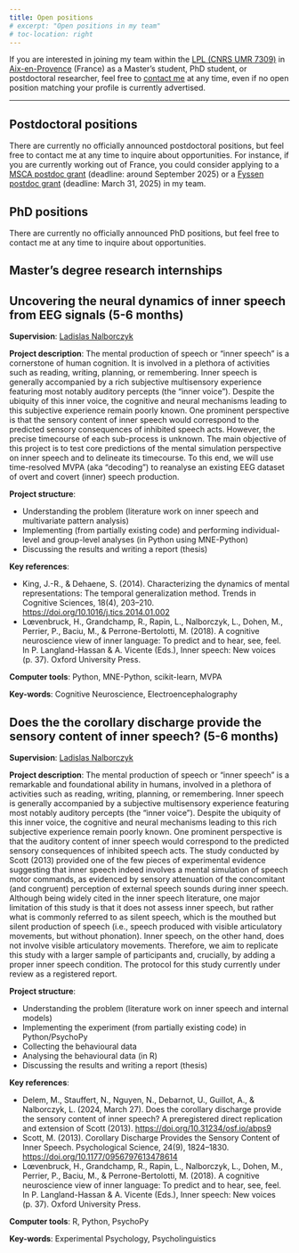 ```yaml
---
title: Open positions
# excerpt: "Open positions in my team"
# toc-location: right
---
```


If you are interested in joining my team within the [LPL (CNRS UMR 7309)](https://www.lpl-aix.fr/en/lab/) in [Aix-en-Provence](https://en.wikipedia.org/wiki/Aix-en-Provence) (France) as a Master's student, PhD student, or postdoctoral researcher, feel free to [contact me](mailto:ladislas.nalborczyk@gmail.com) at any time, even if no open position matching your profile is currently advertised.

---

## Postdoctoral positions

There are currently no officially announced postdoctoral positions, but feel free to contact me at any time to inquire about opportunities. For instance, if you are currently working out of France, you could consider applying to a [MSCA postdoc grant](https://marie-sklodowska-curie-actions.ec.europa.eu/actions/postdoctoral-fellowships) (deadline: around September 2025) or a [Fyssen postdoc grant](https://www.fondationfyssen.fr/en/study-grants/aim-award/) (deadline: March 31, 2025) in my team.

## PhD positions

There are currently no officially announced PhD positions, but feel free to contact me at any time to inquire about opportunities.

## Master's degree research internships

::: {.callout-note icon=false collapse="true"}
## Uncovering the neural dynamics of inner speech from EEG signals (5-6 months)

**Supervision**: [Ladislas Nalborczyk](../team#ladislas){.btn .btn-outline-primary .btn role="button" .btn-page-header .btn-xs}

**Project description**: The mental production of speech or "inner speech" is a cornerstone of human cognition. It is involved in a plethora of activities such as reading, writing, planning, or remembering. Inner speech is generally accompanied by a rich subjective multisensory experience featuring most notably auditory percepts (the "inner voice"). Despite the ubiquity of this inner voice, the cognitive and neural mechanisms leading to this subjective experience remain poorly known. One prominent perspective is that the sensory content of inner speech would correspond to the predicted sensory consequences of inhibited speech acts. However, the precise timecourse of each sub-process is unknown. The main objective of this project is to test core predictions of the mental simulation perspective on inner speech and to delineate its timecourse. To this end, we will use time-resolved MVPA (aka "decoding") to reanalyse an existing EEG dataset of overt and covert (inner) speech production.

**Project structure**:

- Understanding the problem (literature work on inner speech and multivariate pattern analysis)
- Implementing (from partially existing code) and performing individual-level and group-level analyses (in Python using MNE-Python)
- Discussing the results and writing a report (thesis)

**Key references**: 

- King, J.-R., & Dehaene, S. (2014). Characterizing the dynamics of mental representations: The temporal generalization method. Trends in Cognitive Sciences, 18(4), 203–210. <https://doi.org/10.1016/j.tics.2014.01.002>
- Lœvenbruck, H., Grandchamp, R., Rapin, L., Nalborczyk, L., Dohen, M., Perrier, P., Baciu, M., & Perrone-Bertolotti, M. (2018). A cognitive neuroscience view of inner language: To predict and to hear, see, feel. In P. Langland-Hassan & A. Vicente (Eds.), Inner speech: New voices (p. 37). Oxford University Press.

**Computer tools**: Python, MNE-Python, scikit-learn, MVPA

**Key-words**: Cognitive Neuroscience, Electroencephalography

:::

::: {.callout-note icon=false collapse="true"}
## Does the the corollary discharge provide the sensory content of inner speech? (5-6 months)

**Supervision**: [Ladislas Nalborczyk](../team#ladislas){.btn .btn-outline-primary .btn role="button" .btn-page-header .btn-xs}

**Project description**: The mental production of speech or "inner speech" is a remarkable and foundational ability in humans, involved in a plethora of activities such as reading, writing, planning, or remembering. Inner speech is generally accompanied by a subjective multisensory experience featuring most notably auditory percepts (the "inner voice"). Despite the ubiquity of this inner voice, the cognitive and neural mechanisms leading to this rich subjective experience remain poorly known. One prominent perspective is that the auditory content of inner speech would correspond to the predicted sensory consequences of inhibited speech acts. The study conducted by Scott (2013) provided one of the few pieces of experimental evidence suggesting that inner speech indeed involves a mental simulation of speech motor commands, as evidenced by sensory attenuation of the concomitant (and congruent) perception of external speech sounds during inner speech. Although being widely cited in the inner speech literature, one major limitation of this study is that it does not assess inner speech, but rather what is commonly referred to as silent speech, which is the mouthed but silent production of speech (i.e., speech produced with visible articulatory movements, but without phonation). Inner speech, on the other hand, does not involve visible articulatory movements. Therefore, we aim to replicate this study with a larger sample of participants and, crucially, by adding a proper inner speech condition. The protocol for this study currently under review as a registered report.

**Project structure**:

- Understanding the problem (literature work on inner speech and internal models)
- Implementing the experiment (from partially existing code) in Python/PsychoPy
- Collecting the behavioural data
- Analysing the behavioural data (in R)
- Discussing the results and writing a report (thesis)

**Key references**: 

- Delem, M., Stauffert, N., Nguyen, N., Debarnot, U., Guillot, A., & Nalborczyk, L. (2024, March 27). Does the corollary discharge provide the sensory content of inner speech? A preregistered direct replication and extension of Scott  (2013). <https://doi.org/10.31234/osf.io/abps9>
- Scott, M. (2013). Corollary Discharge Provides the Sensory Content of Inner Speech. Psychological Science, 24(9), 1824–1830. <https://doi.org/10.1177/0956797613478614>
- Lœvenbruck, H., Grandchamp, R., Rapin, L., Nalborczyk, L., Dohen, M., Perrier, P., Baciu, M., & Perrone-Bertolotti, M. (2018). A cognitive neuroscience view of inner language: To predict and to hear, see, feel. In P. Langland-Hassan & A. Vicente (Eds.), Inner speech: New voices (p. 37). Oxford University Press.

**Computer tools**: R, Python, PsychoPy

**Key-words**: Experimental Psychology, Psycholinguistics

:::
